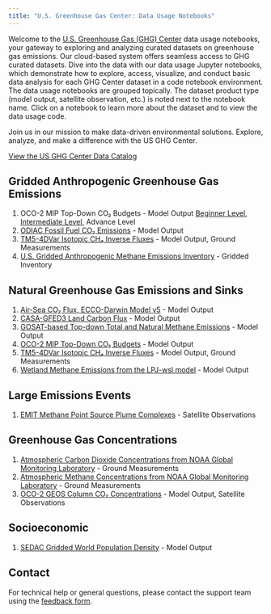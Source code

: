 ```yaml
---
title: "U.S. Greenhouse Gas Center: Data Usage Notebooks"
---
```


Welcome to the [U.S. Greenhouse Gas (GHG) Center](https://earth.gov/ghgcenter) data usage notebooks, your gateway to exploring and analyzing curated datasets on greenhouse gas emissions.
Our cloud-based system offers seamless access to GHG curated datasets. Dive into the data with our data usage Jupyter notebooks, which demonstrate how to explore, access, visualize, and conduct basic data analysis for each GHG Center dataset in a code notebook environment. The data usage notebooks are grouped topically. The dataset product type (model output, satellite observation, etc.) is noted next to the notebook name. Click on a notebook to learn more about the dataset and to view the data usage code.

Join us in our mission to make data-driven environmental solutions.
Explore, analyze, and make a difference with the US GHG Center.

[View the US GHG Center Data Catalog](https://earth.gov/ghgcenter/data-catalog)

## Gridded Anthropogenic Greenhouse Gas Emissions
1. OCO-2 MIP Top-Down CO₂ Budgets - Model Output
   [Beginner Level](user_data_notebooks/oco2-mip-co2budget-yeargrid-v1_User_Notebook.ipynb), [Intermediate Level](user_data_notebooks/oco2-mip-National-co2budget), Advance Level
2. [ODIAC Fossil Fuel CO₂ Emissions](user_data_notebooks/odiac-ffco2-monthgrid-v2022_User_Notebook.ipynb) - Model Output
3. [TM5-4DVar Isotopic CH₄ Inverse Fluxes](user_data_notebooks/tm54dvar-ch4flux-monthgrid-v1_User_Notebook.ipynb) - Model Output, Ground Measurements
4. [U.S. Gridded Anthropogenic Methane Emissions Inventory](user_data_notebooks/epa-ch4emission-grid-v2express_User_Notebook.ipynb) - Gridded Inventory

## Natural Greenhouse Gas Emissions and Sinks
1. [Air-Sea CO₂ Flux, ECCO-Darwin Model v5](user_data_notebooks/eccodarwin-co2flux-monthgrid-v5_User_Notebook.ipynb) - Model Output
2. [CASA-GFED3 Land Carbon Flux](user_data_notebooks/casagfed-carbonflux-monthgrid-v3_User_Notebook.ipynb) - Model Output
3. [GOSAT-based Top-down Total and Natural Methane Emissions](user_data_notebooks/gosat-based-ch4budget-yeargrid-v1_User_Notebook.ipynb) - Model Output
4. [OCO-2 MIP Top-Down CO₂ Budgets](user_data_notebooks/oco2-mip-co2budget-yeargrid-v1_User_Notebook.ipynb) - Model Output
5. [TM5-4DVar Isotopic CH₄ Inverse Fluxes](user_data_notebooks/tm54dvar-ch4flux-monthgrid-v1_User_Notebook.ipynb) - Model Output, Ground Measurements
6. [Wetland Methane Emissions from the LPJ-wsl model](user_data_notebooks/lpjwsl-wetlandch4-grid-v1_User_Notebook.ipynb) - Model Output

## Large Emissions Events
1. [EMIT Methane Point Source Plume Complexes](user_data_notebooks/emit-ch4plume-v1_User_Notebook.ipynb) - Satellite Observations

## Greenhouse Gas Concentrations
1. [Atmospheric Carbon Dioxide Concentrations from NOAA Global Monitoring Laboratory](user_data_notebooks/noaa-insitu_User_Notebook.ipynb) - Ground Measurements
2. [Atmospheric Methane Concentrations from NOAA Global Monitoring Laboratory](user_data_notebooks/noaa-insitu_User_Notebook.ipynb) - Ground Measurements
3. [OCO-2 GEOS Column CO₂ Concentrations](user_data_notebooks/oco2geos-co2-daygrid-v10r_User_Notebook.ipynb) - Model Output, Satellite Observations

## Socioeconomic
1. [SEDAC Gridded World Population Density](user_data_notebooks/sedac-popdensity-yeargrid5yr-v4.11_User_Notebook.ipynb) - Model Output

## Contact

For technical help or general questions, please contact the support team using the [feedback form](https://docs.google.com/forms/d/e/1FAIpQLSeVWCrnca08Gt_qoWYjTo6gnj1BEGL4NCUC9VEiQnXA02gzVQ/viewform).